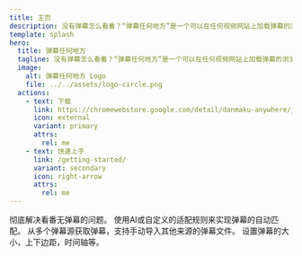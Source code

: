```yaml
---
title: 主页
description: 没有弹幕怎么看番？“弹幕任何地方”是一个可以在任何视频网站上加载弹幕的浏览器扩展
template: splash
hero:
  title: 弹幕任何地方
  tagline: 没有弹幕怎么看番？“弹幕任何地方”是一个可以在任何视频网站上加载弹幕的浏览器扩展
  image:
    alt: 弹幕任何地方 Logo
    file: ../../assets/logo-circle.png
  actions:
    - text: 下载
      link: https://chromewebstore.google.com/detail/danmaku-anywhere/jnflbkkmffognjjhibkjnomjedogmdpo?hl=zh
      icon: external
      variant: primary
      attrs:
        rel: me
    - text: 快速上手
      link: /getting-started/
      variant: secondary
      icon: right-arrow
      attrs:
        rel: me
---
```



<CardGrid>
  <Card title="适用与任何视频网站" icon="star">
    彻底解决看番无弹幕的问题。
  </Card>
  <Card title="自动匹配弹幕" icon="rocket">
    使用AI或自定义的适配规则来实现弹幕的自动匹配。
  </Card>
  <Card title="多个弹幕来源" icon="document">
    从多个弹幕源获取弹幕，支持手动导入其他来源的弹幕文件。
  </Card>
  <Card title="自定义弹幕样式" icon="puzzle">
    设置弹幕的大小，上下边距，时间轴等。
  </Card>
</CardGrid>
